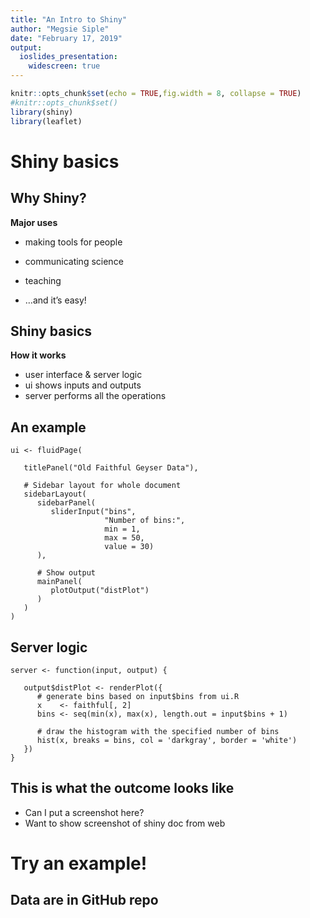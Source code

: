 ```yaml
---
title: "An Intro to Shiny"
author: "Megsie Siple"
date: "February 17, 2019"
output: 
  ioslides_presentation:
    widescreen: true
---
```


```r
knitr::opts_chunk$set(echo = TRUE,fig.width = 8, collapse = TRUE)
#knitr::opts_chunk$set()
library(shiny)
library(leaflet)
```
# Shiny basics

## Why Shiny?

__Major uses__  

- making tools for people
- communicating science
- teaching

- ...and it's easy!

## Shiny basics

__How it works__  

- user interface & server logic
- ui shows inputs and outputs
- server performs all the operations

## An example
```
ui <- fluidPage(

   titlePanel("Old Faithful Geyser Data"),
   
   # Sidebar layout for whole document
   sidebarLayout(
      sidebarPanel(
         sliderInput("bins",
                     "Number of bins:",
                     min = 1,
                     max = 50,
                     value = 30)
      ),
      
      # Show output
      mainPanel(
         plotOutput("distPlot")
      )
   )
)
```

## Server logic
```
server <- function(input, output) {
   
   output$distPlot <- renderPlot({
      # generate bins based on input$bins from ui.R
      x    <- faithful[, 2] 
      bins <- seq(min(x), max(x), length.out = input$bins + 1)
      
      # draw the histogram with the specified number of bins
      hist(x, breaks = bins, col = 'darkgray', border = 'white')
   })
}
```

## This is what the outcome looks like
 - Can I put a screenshot here?
 - Want to show screenshot of shiny doc from web

# Try an example!

## Data are in GitHub repo

